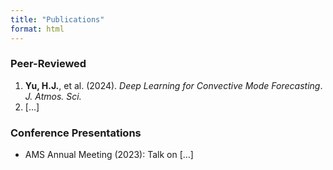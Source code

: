 ```yaml
---
title: "Publications"
format: html
---
```


### Peer-Reviewed

1. **Yu, H.J.**, et al. (2024). *Deep Learning for Convective Mode Forecasting*. _J. Atmos. Sci._
2. [...]

### Conference Presentations

- AMS Annual Meeting (2023): Talk on [...]
